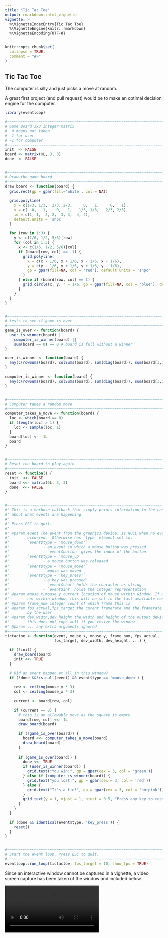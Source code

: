 ```yaml
---
title: "Tic Tac Toe"
output: rmarkdown::html_vignette
vignette: >
  %\VignetteIndexEntry{Tic Tac Toe}
  %\VignetteEngine{knitr::rmarkdown}
  %\VignetteEncoding{UTF-8}
---
```


```r
knitr::opts_chunk$set(
  collapse = TRUE,
  comment = "#>"
)
```

## Tic Tac Toe

The computer is silly and just picks a move at random.

A great first project (and pull request) would be to make an optimal 
decision engine for the computer.


```r
library(eventloop)

#~~~~~~~~~~~~~~~~~~~~~~~~~~~~~~~~~~~~~~~~~~~~~~~~~~~~~~~~~~~~~~~~~~~~~~~~~~~~~
# Game Board 3x3 integer matrix
#  0 means not taken
#  1 for user
# -1 for computer
#~~~~~~~~~~~~~~~~~~~~~~~~~~~~~~~~~~~~~~~~~~~~~~~~~~~~~~~~~~~~~~~~~~~~~~~~~~~~~
init  <- FALSE
board <- matrix(0L, 3, 3)
done  <- FALSE


#~~~~~~~~~~~~~~~~~~~~~~~~~~~~~~~~~~~~~~~~~~~~~~~~~~~~~~~~~~~~~~~~~~~~~~~~~~~~~
# Draw the game board
#~~~~~~~~~~~~~~~~~~~~~~~~~~~~~~~~~~~~~~~~~~~~~~~~~~~~~~~~~~~~~~~~~~~~~~~~~~~~~
draw_board <- function(board) {
  grid.rect(gp = gpar(fill='white', col = NA))
  
  grid.polyline(
    x = c(1/3, 1/3,  2/3, 2/3,     0,   1,     0,   1),
    y = c(  0,   1,    0,   1,   1/3, 1/3,   2/3, 2/3),
    id = c(1, 1,  2, 2,  3, 3,  4, 4),
    default.units = 'snpc'
  )
  
  for (row in 1:3) {
    y <- c(1/6, 1/2, 5/6)[row]
    for (col in 1:3) {
      x <- c(1/6, 1/2, 5/6)[col]
      if (board[row, col] == -1) {
        grid.polyline(
          x = c(x - 1/6, x + 1/6, x - 1/6, x + 1/6),
          y = c(y - 1/6, y + 1/6, y + 1/6, y - 1/6),
          gp = gpar(fill=NA, col = 'red'), default.units = 'snpc'
        )
      } else if (board[row, col] == 1) {
        grid.circle(x, y, r = 1/6, gp = gpar(fill=NA, col = 'blue'), default.units = 'snpc')
      }
    }
  }
}


#~~~~~~~~~~~~~~~~~~~~~~~~~~~~~~~~~~~~~~~~~~~~~~~~~~~~~~~~~~~~~~~~~~~~~~~~~~~~~
# tests to see if game is over
#~~~~~~~~~~~~~~~~~~~~~~~~~~~~~~~~~~~~~~~~~~~~~~~~~~~~~~~~~~~~~~~~~~~~~~~~~~~~~
game_is_over <- function(board) {
  user_is_winner(board) ||
    computer_is_winner(board) ||
    sum(board == 0) == 0 # board is full without a winner
}

user_is_winner <- function(board) {
  any(c(rowSums(board), colSums(board), sum(diag(board)), sum(board[3,1] + board[2,2] + board[1,3])) == 3)
}

computer_is_winner <- function(board) {
  any(c(rowSums(board), colSums(board), sum(diag(board)), sum(board[3,1] + board[2,2] + board[1,3])) == -3)
}


#~~~~~~~~~~~~~~~~~~~~~~~~~~~~~~~~~~~~~~~~~~~~~~~~~~~~~~~~~~~~~~~~~~~~~~~~~~~~~
# Computer takes a random move
#~~~~~~~~~~~~~~~~~~~~~~~~~~~~~~~~~~~~~~~~~~~~~~~~~~~~~~~~~~~~~~~~~~~~~~~~~~~~~
computer_takes_a_move <- function(board) {
  loc <- which(board == 0)
  if (length(loc) > 1) {
    loc <- sample(loc, 1)
  }
  board[loc] <- -1L
  board
}


#~~~~~~~~~~~~~~~~~~~~~~~~~~~~~~~~~~~~~~~~~~~~~~~~~~~~~~~~~~~~~~~~~~~~~~~~~~~~~
# Reset the board to play again
#~~~~~~~~~~~~~~~~~~~~~~~~~~~~~~~~~~~~~~~~~~~~~~~~~~~~~~~~~~~~~~~~~~~~~~~~~~~~~
reset <- function() {
  init  <<- FALSE
  board <<- matrix(0L, 3, 3)
  done  <<- FALSE
}


#~~~~~~~~~~~~~~~~~~~~~~~~~~~~~~~~~~~~~~~~~~~~~~~~~~~~~~~~~~~~~~~~~~~~~~~~~~~~~
#' This is a verbose callback that simply prints information to the console
#' about what events are happening
#' 
#' Press ESC to quit.
#' 
#' @param event The event from the graphics device. Is NULL when no event
#'        occurred.  Otherwise has `type` element set to:
#'        `event$type = 'mouse_down'` 
#'               - an event in which a mouse button was pressed
#'               - `event$button` gives the index of the button
#'        `event$type = 'mouse_up'`   
#'               - a mouse button was released
#'        `event$type = 'mouse_move'`   
#'               - mouse was moved 
#'        `event$type = 'key_press'`  
#'               - a key was pressed
#'               - `event$char` holds the character as string
#'               - `event$int` holds the integer representation
#' @param mouse_x,mouse_y current location of mouse within window. If mouse is 
#'        not within window, this will be set to the last available coordinates
#' @param frame_num integer count of which frame this is
#' @param fps_actual,fps_target the curent framerate and the framerate specified
#'        by the user
#' @param dev_width,dev_height the width and height of the output device. Note:
#'        this does not cope well if you resize the window
#' @param ... any extra arguments ignored
#~~~~~~~~~~~~~~~~~~~~~~~~~~~~~~~~~~~~~~~~~~~~~~~~~~~~~~~~~~~~~~~~~~~~~~~~~~~~~
tictactoe <- function(event, mouse_x, mouse_y, frame_num, fps_actual,
                      fps_target, dev_width, dev_height, ...) {
  
  if (!init) {
    draw_board(board)
    init <<- TRUE
  }
  
  # Did an event happen at all in this window?
  if (!done &&!is.null(event) && event$type == 'mouse_down') {
    
    row <- ceiling(mouse_y * 3)
    col <- ceiling(mouse_x * 3)
    
    current <- board[row, col]
    
    if (current == 0) {
      # this is an allowable move as the square is empty
      board[row, col] <<- 1L
      draw_board(board)
      
      if (!game_is_over(board)) {
        board <<- computer_takes_a_move(board)
        draw_board(board)
      }
      
      if (game_is_over(board)) {
        done <<- TRUE
        if (user_is_winner(board)) {
          grid.text("You win!", gp = gpar(cex = 3, col = 'green'))
        } else if (computer_is_winner(board)) {
          grid.text("you lost!", gp = gpar(cex = 3, col = 'red'))
        } else {
          grid.text("It's a tie!", gp = gpar(cex = 3, col = 'hotpink'))
        }
        grid.text(y = 1, vjust = 1, hjust = 0.5, "Press any key to restart", gp = gpar(cex = 2, col = 'blue'))
      }
    }
  }
  
  if (done && identical(event$type, 'key_press')) {
    reset()
  }
}


#~~~~~~~~~~~~~~~~~~~~~~~~~~~~~~~~~~~~~~~~~~~~~~~~~~~~~~~~~~~~~~~~~~~~~~~~~~~~~
# Start the event loop. Press ESC to quit.
#~~~~~~~~~~~~~~~~~~~~~~~~~~~~~~~~~~~~~~~~~~~~~~~~~~~~~~~~~~~~~~~~~~~~~~~~~~~~~
eventloop::run_loop(tictactoe, fps_target = 10, show_fps = TRUE)
```




Since an interactive window cannot be captured in a vignette, a video
screen capture has been taken of the window and included below.

<video controls>
  <source src="images/tictactoe.mp4" type="video/mp4">
  Your browser does not support the video tag.
</video>
